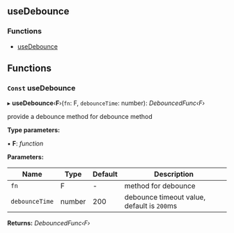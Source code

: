 <!-- This file generate automatically, should not modify that directly -->


<Meta title="API Reference/Hooks/useDebounce" />

## useDebounce

### Functions

- [useDebounce](#const-usedebounce)

## Functions

### `Const` useDebounce

▸ **useDebounce**‹**F**›(`fn`: F, `debounceTime`: number): _DebouncedFunc‹F›_

provide a debounce method for debounce method

**Type parameters:**

▪ **F**: _function_

**Parameters:**

| Name           | Type   | Default | Description                                |
| -------------- | ------ | ------- | ------------------------------------------ |
| `fn`           | F      | -       | method for debounce                        |
| `debounceTime` | number | 200     | debounce timeout value, default is `200`ms |

**Returns:** _DebouncedFunc‹F›_
